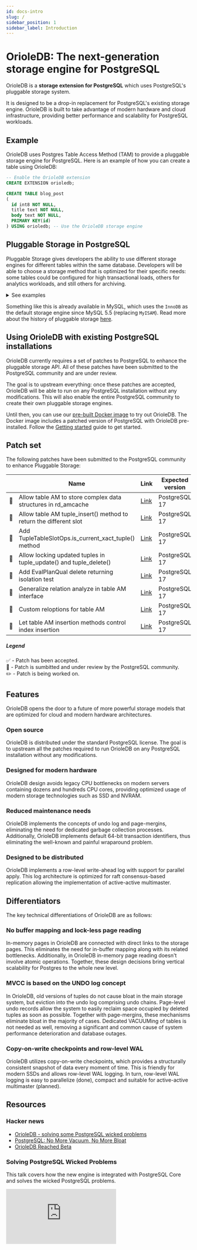 ```yaml
---
id: docs-intro
slug: /
sidebar_position: 1
sidebar_label: Introduction
---
```


# OrioleDB: The next-generation storage engine for PostgreSQL

OrioleDB is a **storage extension for PostgreSQL** which uses PostgreSQL's pluggable storage system.

It is designed to be a drop-in replacement for PostgreSQL's existing storage engine. OrioleDB is built to take advantage of modern hardware and cloud infrastructure, providing better performance and scalability for PostgreSQL workloads.

## Example

OrioleDB uses Postgres Table Access Method (TAM) to provide a pluggable storage engine for PostgreSQL. Here is an example of how you can create a table using OrioleDB:

```sql
-- Enable the OrioleDB extension
CREATE EXTENSION orioledb;

CREATE TABLE blog_post
(
  id int8 NOT NULL,
  title text NOT NULL,
  body text NOT NULL,
  PRIMARY KEY(id)
) USING orioledb; -- Use the OrioleDB storage engine
```

## Pluggable Storage in PostgreSQL

Pluggable Storage gives developers the ability to use different storage engines for different tables within the same database. Developers will be able to choose a storage method that is optimized for their specific needs: some tables could be configured for high transactional loads, others for analytics workloads, and still others for archiving.

<details>
<summary>See examples</summary>

```sql
create table analytics_data
(
  id int8,
  created_at timestamptz,
  event text
) using parquet; -- Store data in a analytical optimized storage engine

create table timeseries_data
(
  id int8,
  created_at timestamptz,
  event text
) using timeseries; -- Store data in a time-series optimized storage engine
```

</details>

Something like this is already available in MySQL, which uses the `InnoDB` as the default storage engine since MySQL 5.5 (replacing `MyISAM`). Read more about the history of pluggable storage [here](https://supabase.com/blog/postgres-pluggable-strorage).

## Using OrioleDB with existing PostgreSQL installations

OrioleDB currently requires a set of patches to PostgreSQL to enhance the pluggable storage API. All of these patches have been submitted to the PostgreSQL community and are under review.

The goal is to upstream everything: once these patches are accepted, OrioleDB will be able to run on any PostgreSQL installation without any modifications. This will also enable the entire PostgreSQL community to create their own pluggable storage engines.

Until then, you can use our [pre-built Docker image](https://hub.docker.com/r/orioledb/orioledb) to try out OrioleDB. The Docker image includes a patched version of PostgreSQL with OrioleDB pre-installed. Follow the [Getting started](/docs/usage/getting-started) guide to get started.

## Patch set

The following patches have been submitted to the PostgreSQL community to enhance Pluggable Storage:

|         | Name                                                              | Link                                                                                         | Expected version |
| ------- | ----------------------------------------------------------------- | -------------------------------------------------------------------------------------------- | ---------------- |
| :email: | Allow table AM to store complex data structures in rd_amcache     | [Link](https://github.com/postgres/postgres/commit/02eb07ea89d27f1d05a5055bf779042d2953b4e7) | PostgreSQL 17    |
| :email: | Allow table AM tuple_insert() method to return the different slot | [Link](https://github.com/postgres/postgres/commit/c35a3fb5e067fc95f13206418e3785d2cb059da1) | PostgreSQL 17    |
| :email: | Add TupleTableSlotOps.is_current_xact_tuple() method              | [Link](https://github.com/postgres/postgres/commit/0997e0af273d80add75bcf5616eee000d0a78397) | PostgreSQL 17    |
| :email: | Allow locking updated tuples in tuple_update() and tuple_delete() | [Link](https://github.com/postgres/postgres/commit/87985cc9252296f11db3cacc155e8d710d2e9b9c) | PostgreSQL 17    |
| :email: | Add EvalPlanQual delete returning isolation test                  | [Link](https://github.com/postgres/postgres/commit/8ffc2aa720a2bdef33b16609ed4f8ed07932c141) | PostgreSQL 17    |
| :email: | Generalize relation analyze in table AM interface                 | [Link](https://github.com/postgres/postgres/commit/27bc1772fc814946918a5ac8ccb9b5c5ad0380aa) | PostgreSQL 17    |
| :email: | Custom reloptions for table AM                                    | [Link](https://github.com/postgres/postgres/commit/c95c25f9af4bc77f2f66a587735c50da08c12b37) | PostgreSQL 17    |
| :email: | Let table AM insertion methods control index insertion            | [Link](https://github.com/postgres/postgres/commit/b1484a3f1910bfd0e254afe40085dfc3351bda8c) | PostgreSQL 17    |

##### Legend

:white_check_mark: - Patch has been accepted.<br />
:email: - Patch is sumbitted and under review by the PostgreSQL community.<br />
:pencil2: - Patch is being worked on.<br />

## Features

OrioleDB opens the door to a future of more powerful storage models that are optimized for cloud and modern hardware architectures.

### Open source

OrioleDB is distributed under the standard PostgreSQL license. The goal is to upstream all the patches required to run OrioleDB on any PostgreSQL installation without any modifications.

### Designed for modern hardware

OrioleDB design avoids legacy CPU bottlenecks on modern servers containing dozens and hundreds CPU cores, providing optimized usage of modern storage technologies such as SSD and NVRAM.

### Reduced maintenance needs

OrioleDB implements the concepts of undo log and page-mergins, eliminating the need for dedicated garbage collection processes. Additionally, OrioleDB implements default 64-bit transaction identifiers, thus eliminating the well-known and painful wraparound problem.

### Designed to be distributed

OrioleDB implements a row-level write-ahead log with support for parallel apply. This log architecture is optimized for raft consensus-based replication allowing the implementation of active-active multimaster.

## Differentiators

The key technical differentiations of OrioleDB are as follows:

### No buffer mapping and lock-less page reading

In-memory pages in OrioleDB are connected with direct links to the storage pages. This eliminates the need for in-buffer mapping along with its related bottlenecks. Additionally, in OrioleDB in-memory page reading doesn't involve atomic operations. Together, these design decisions bring vertical scalability for Postgres to the whole new level.

### MVCC is based on the UNDO log concept

In OrioleDB, old versions of tuples do not cause bloat in the main storage system, but eviction into the undo log comprising undo chains. Page-level undo records allow the system to easily reclaim space occupied by deleted tuples as soon as possible. Together with page-mergins, these mechanisms eliminate bloat in the majority of cases. Dedicated VACUUMing of tables is not needed as well, removing a significant and common cause of system performance deterioration and database outages.

### Copy-on-write checkpoints and row-level WAL

OrioleDB utilizes copy-on-write checkpoints, which provides a structurally consistent snapshot of data every moment of time. This is friendly for modern SSDs and allows row-level WAL logging. In turn, row-level WAL logging is easy to parallelize (done), compact and suitable for active-active multimaster (planned).

## Resources

### Hacker news

- [OrioleDB - solving some PostgreSQL wicked problems ](https://news.ycombinator.com/item?id=30462695)
- [ PostgreSQL: No More Vacuum, No More Bloat](https://news.ycombinator.com/item?id=36740921)
- [OrioleDB Reached Beta](https://news.ycombinator.com/item?id=36392765)

### Solving PostgreSQL Wicked Problems

This talk covers how the new engine is integrated with PostgreSQL Core and solves the wicked PostgreSQL problems.

<div
  style={{
    position: "relative",
    width: "100%",
    paddingBottom: "56.25%",
    height: 0,
  }}
>
  <iframe
    style={{
      position: "absolute",
      top: 0,
      left: 0,
      width: "100%",
      height: "100%",
    }}
    src="https://www.youtube-nocookie.com/embed/coaJCB_H9cU?si=MHdGlhg-KOAPRlQ8"
    title="YouTube video player"
    frameBorder="0"
    allow="accelerometer; autoplay; clipboard-write; encrypted-media; gyroscope; picture-in-picture; web-share"
    referrerPolicy="strict-origin-when-cross-origin"
    allowFullScreen
  ></iframe>
</div>
